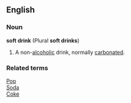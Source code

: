 ==English==
===Noun===
'''soft drink''' (Plural '''soft drinks''')
# A non-[[alcoholic]] drink, normally [[carbonated]].
===Related terms===
[[Pop]]<BR>
[[Soda]]<BR>
[[Coke]]